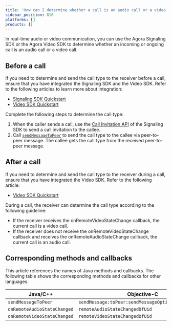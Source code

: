 ```yaml
---
title: 'How can I determine whether a call is an audio call or a video call?'
sidebar_position: 816
platforms: []
products: []
---
```



In real-time audio or video communication, you can use the Agora Signaling SDK or the Agora Video SDK to determine whether an incoming or ongoing call is an audio call or a video call.

## Before a call

If you need to determine and send the call type to the receiver before a call, ensure that you have integrated the Signaling SDK and the Video SDK. Refer to the following articles to learn more about integration:

- [Signaling SDK Quickstart](/signaling/get-started/get-started-sdk)
- [Video SDK Quickstart](/interactive-live-streaming/get-started/get-started-sdk)

Complete the following steps to determine the call type:

1. When the caller sends a call, use the [Call Invitation API](/signaling/develop/call-invitation) of the Signaling SDK to send a call invitation to the callee.
2. Call [`sendMessageToPeer`](/signaling/reference/release-notes#deprecated-methods) to send the call type to the callee via peer-to-peer message. The callee gets the call type from the received peer-to-peer message.

## After a call

If you need to determine and send the call type to the receiver during a call, ensure that you have integrated the Video SDK. Refer to the following article:

- [Video SDK Quickstart](/interactive-live-streaming/get-started/get-started-sdk)

During a call, the receiver can determine the call type according to the following guideline:

- If the receiver receives the <Link to="{{Global.API_REF_ANDROID_PREVIOUS_ROOT}}/classio_1_1agora_1_1rtc_1_1_i_rtc_channel_event_handler.html#a6ac9d139c17c849e14cc86dff5846e3b">onRemoteVideoStateChange</Link> callback, the current call is a video call.
- If the receiver does not receive the <Link to="{{Global.API_REF_ANDROID_PREVIOUS_ROOT}}/classio_1_1agora_1_1rtc_1_1_i_rtc_channel_event_handler.html#a6ac9d139c17c849e14cc86dff5846e3b">onRemoteVideoStateChange</Link> callback and receives the <Link to="{{Global.API_REF_ANDROID_PREVIOUS_ROOT}}/classio_1_1agora_1_1rtc_1_1_i_rtc_channel_event_handler.html#a8243351d18932b1678533bee01a856ca">onRemoteAudioStateChange</Link> callback, the current call is an audio call.

## Corresponding methods and callbacks

This article references the names of Java methods and callbacks. The following table shows the corresponding methods and callbacks for other languages.

| Java/C++                    | Objective-C                                         | JavaScript            |
| --------------------------- | --------------------------------------------------- | --------------------- |
| `sendMessageToPeer`         | `sendMessage:toPeer:sendMessageOptions:completion:` | `sendMessage`         |
| `onRemoteAudioStateChanged` | `remoteAudioStateChangedOfUid`                      | `getRemoteAudioStats` |
| `onRemoteVideoStateChanged` | `remoteVideoStateChangedOfUid`                      | `getRemoteVideoStats` |
